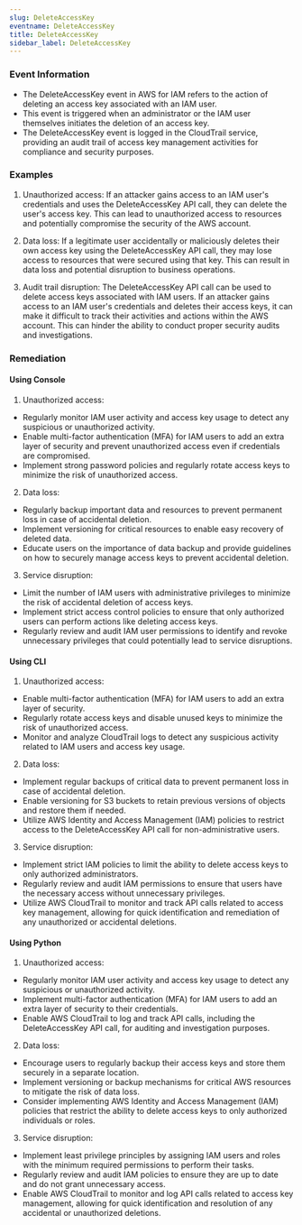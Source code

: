 ```yaml
--- 
slug: DeleteAccessKey
eventname: DeleteAccessKey
title: DeleteAccessKey
sidebar_label: DeleteAccessKey
---
```

                       
### Event Information

- The DeleteAccessKey event in AWS for IAM refers to the action of deleting an access key associated with an IAM user.
- This event is triggered when an administrator or the IAM user themselves initiates the deletion of an access key.
- The DeleteAccessKey event is logged in the CloudTrail service, providing an audit trail of access key management activities for compliance and security purposes.


### Examples

1. Unauthorized access: If an attacker gains access to an IAM user's credentials and uses the DeleteAccessKey API call, they can delete the user's access key. This can lead to unauthorized access to resources and potentially compromise the security of the AWS account.

2. Data loss: If a legitimate user accidentally or maliciously deletes their own access key using the DeleteAccessKey API call, they may lose access to resources that were secured using that key. This can result in data loss and potential disruption to business operations.

3. Audit trail disruption: The DeleteAccessKey API call can be used to delete access keys associated with IAM users. If an attacker gains access to an IAM user's credentials and deletes their access keys, it can make it difficult to track their activities and actions within the AWS account. This can hinder the ability to conduct proper security audits and investigations.

### Remediation

#### Using Console

1. Unauthorized access:
- Regularly monitor IAM user activity and access key usage to detect any suspicious or unauthorized activity.
- Enable multi-factor authentication (MFA) for IAM users to add an extra layer of security and prevent unauthorized access even if credentials are compromised.
- Implement strong password policies and regularly rotate access keys to minimize the risk of unauthorized access.

2. Data loss:
- Regularly backup important data and resources to prevent permanent loss in case of accidental deletion.
- Implement versioning for critical resources to enable easy recovery of deleted data.
- Educate users on the importance of data backup and provide guidelines on how to securely manage access keys to prevent accidental deletion.

3. Service disruption:
- Limit the number of IAM users with administrative privileges to minimize the risk of accidental deletion of access keys.
- Implement strict access control policies to ensure that only authorized users can perform actions like deleting access keys.
- Regularly review and audit IAM user permissions to identify and revoke unnecessary privileges that could potentially lead to service disruptions.

#### Using CLI

1. Unauthorized access:
- Enable multi-factor authentication (MFA) for IAM users to add an extra layer of security.
- Regularly rotate access keys and disable unused keys to minimize the risk of unauthorized access.
- Monitor and analyze CloudTrail logs to detect any suspicious activity related to IAM users and access key usage.

2. Data loss:
- Implement regular backups of critical data to prevent permanent loss in case of accidental deletion.
- Enable versioning for S3 buckets to retain previous versions of objects and restore them if needed.
- Utilize AWS Identity and Access Management (IAM) policies to restrict access to the DeleteAccessKey API call for non-administrative users.

3. Service disruption:
- Implement strict IAM policies to limit the ability to delete access keys to only authorized administrators.
- Regularly review and audit IAM permissions to ensure that users have the necessary access without unnecessary privileges.
- Utilize AWS CloudTrail to monitor and track API calls related to access key management, allowing for quick identification and remediation of any unauthorized or accidental deletions.

#### Using Python

1. Unauthorized access:
- Regularly monitor IAM user activity and access key usage to detect any suspicious or unauthorized activity.
- Implement multi-factor authentication (MFA) for IAM users to add an extra layer of security to their credentials.
- Enable AWS CloudTrail to log and track API calls, including the DeleteAccessKey API call, for auditing and investigation purposes.

2. Data loss:
- Encourage users to regularly backup their access keys and store them securely in a separate location.
- Implement versioning or backup mechanisms for critical AWS resources to mitigate the risk of data loss.
- Consider implementing AWS Identity and Access Management (IAM) policies that restrict the ability to delete access keys to only authorized individuals or roles.

3. Service disruption:
- Implement least privilege principles by assigning IAM users and roles with the minimum required permissions to perform their tasks.
- Regularly review and audit IAM policies to ensure they are up to date and do not grant unnecessary access.
- Enable AWS CloudTrail to monitor and log API calls related to access key management, allowing for quick identification and resolution of any accidental or unauthorized deletions.


 